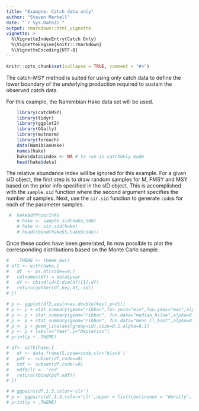 ```yaml
---
title: "Example: Catch data only"
author: "Steven Martell"
date: "`r Sys.Date()`"
output: rmarkdown::html_vignette
vignette: >
  %\VignetteIndexEntry{Catch Only}
  %\VignetteEngine{knitr::rmarkdown}
  %\VignetteEncoding{UTF-8}
---
```

```r
knitr::opts_chunk$set(collapse = TRUE, comment = "#>")
```


The catch-MSY method is suited for using only catch data to define the lower boundary of the underlying production required to sustain the observed catch data.

For this example, the Namimbian Hake data set will be used.

```r
	library(catchMSY)
	library(tidyr)
	library(ggplot2)
	library(GGally)
	library(mvtnorm)
	library(foreach)
	data(NamibianHake)
	names(hake)
	hake$data$index <- NA # to run in catchOnly mode
	head(hake$data)
```

The relative abundance index will be ignored for this example.  For a given sID object, the first step is to draw random samples for M, FMSY and MSY based on the prior info specified in the sID object.  This is accomplished with the `sample.sid` function where the second argument specifies the number of samples.  Next, use the `sir.sid` function to generate `code`s for each of the parameter samples.

```r
 #  hake$dfPriorInfo
	# hake <- sample.sid(hake,500)
	# hake <- sir.sid(hake)
	# head(cbind(hake$S,hake$code))
```

Once these codes have been generated, its now possible to plot the corresponding distributions based on the Monte Carlo sample.

```r
#   .THEME <- theme_bw()
# df2 <- with(hake,{
#   df  <- ps.dt[code==0,]
# 	colnames(df) = data$year
# 	df <- cbind(id=1:dim(df)[1],df)
# 	return(gather(df,key,dt,-id))
# })

# p <- ggplot(df2,aes(x=as.double(key),y=dt)) 
# p <- p + stat_summary(geom="ribbon",fun.ymin="min",fun.ymax="max",alpha=0.1)
# p <- p + stat_summary(geom="ribbon", fun.data="median_hilow",alpha=0.2,fill="blue")
# p <- p + stat_summary(geom="ribbon", fun.data="mean_cl_boot",alpha=0.2,fill="red")
# p <- p + geom_line(aes(group=id),size=0.1,alpha=0.1)
# p <- p + labs(x="Year",y="Depletion")
# print(p + .THEME)

# df<- with(hake,{
#   df <- data.frame(S,code=code,clr='black')
# 	pdf <- subset(df,code==0)
# 	ndf <- subset(df,code!=0)
# 	ndf$clr <- 'red'
# 	return(rbind(pdf,ndf))
# })

# # ggpairs(df,1:3,color='clr')
# p <- ggpairs(df,1:3,color='clr',upper = list(continuous = "density", combo = "box"))
# print(p + .THEME)



```

